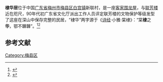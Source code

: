 {{文物保护单位|级别 = 省级|省区市 = 广东省|图片 = |名称 = 棣华居|编号 = 4-106|分类 = 近现代重要史迹及代表性建筑|时代 = 1918|所在 = [[梅州市|梅州市]][[梅县区|梅县区]][[白宫镇_(梅州)|白宫镇]]新联村|登录 = 2002年7月17日}}
'''棣华居'''位于中国[[广东省|广东省]][[梅州市|梅州市]][[梅县区|梅县区]][[白宫镇_(梅州)|白宫镇]]新联村，是一座[[客家|客家]][[围龙屋|围龙屋]]，与[[联芳楼|联芳楼]]近在咫尺，90年代初广东省文化厅派出工作人员评定联芳楼的文物保护等级发型了这座在深山中保存完整的民居，“棣华”两字源于《[[诗经|诗经]]·小雅·棠棣》：“棠'''棣'''之'''华'''，鄂不韡韡”。<ref>{{Cite web|url = http://www.meizhou.cn/news/0711/23/071123081.html|title = 儒士的摇篮--棣华居|accessdate = |author = |date = 2007-11-23|publisher = 梅州网|archive-date = 2016-03-02|archive-url = https://web.archive.org/web/20160302124710/http://www.meizhou.cn/news/0711/23/071123081.html|dead-url = no}}</ref><ref>{{Cite web|url =http://www.meizhou.cn/2012/0412/288374.shtml|title =棣华居里故事多|accessdate =|author =|date =2012-04-12|publisher =梅州网|deadurl =yes|archiveurl =https://web.archive.org/web/20160302125340/http://www.meizhou.cn/2012/0412/288374.shtml|archivedate =2016年3月2日|df =}}</ref>

== 参考文献 ==
{{reflist}}

{{梅州市境内的广东省文物保护单位}}

[[Category:梅县区|Category:梅县区]]